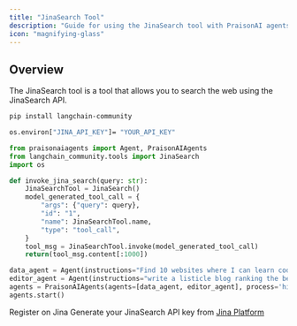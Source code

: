 ```yaml
---
title: "JinaSearch Tool"
description: "Guide for using the JinaSearch tool with PraisonAI agents."
icon: "magnifying-glass"
---
```


## Overview
The JinaSearch tool is a tool that allows you to search the web using the JinaSearch API.

```bash
pip install langchain-community
``` 

```bash
os.environ["JINA_API_KEY"]= "YOUR_API_KEY"
```

```python
from praisonaiagents import Agent, PraisonAIAgents
from langchain_community.tools import JinaSearch
import os 

def invoke_jina_search(query: str):
    JinaSearchTool = JinaSearch()
    model_generated_tool_call = {
        "args": {"query": query},
        "id": "1",
        "name": JinaSearchTool.name,
        "type": "tool_call",
    }
    tool_msg = JinaSearchTool.invoke(model_generated_tool_call)
    return(tool_msg.content[:1000])

data_agent = Agent(instructions="Find 10 websites where I can learn coding for free", tools=[invoke_jina_search])
editor_agent = Agent(instructions="write a listicle blog ranking the best websites. The blog should contain a proper intro and conclusion")
agents = PraisonAIAgents(agents=[data_agent, editor_agent], process='hierarchical')
agents.start()
```

Register on Jina Generate your JinaSearch API key from [Jina Platform](https://jina.ai/api-dashboard/key-manager)
